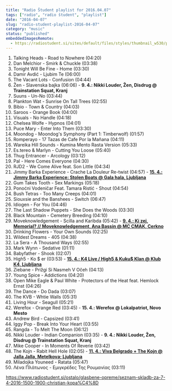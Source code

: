 ```yaml
---
title: "Radio Študent playlist for 2016.04.07"
tags: ["radio", "radio študent", "playlist"]
date: "2016-04-07"
slug: "radio-student-playlist-2016-04-07"
category: "music"
status: "published"
embeddedImagesRemote:
  - https://radiostudent.si/sites/default/files/styles/thumbnail_w530/public/slike/2016-04-07-seznam-skladb-za-7-4-2016-1500-1900-christian-kopa%C4%8D-54838.jpg
---
```



1. Talking Heads - Road to Nowhere (04:20)
2. Dan Melchior - Smirk & Chuckle (03:38)
3. Tonight Will Be Fine - Home (03:30)
4. Damir Avdić - Ljubim Te (06:00)
5. The Vacant Lots - Confusion (04:44)
6. Žen - Slavenska bajka (06:06) - **9. 4.: Nikki Louder, Žen, Disdrug @ Trainstation Squat, Kranj**
7. Suuns - Un-No (03:44)
8. Plankton Wat - Sunrise On Tall Trees (02:55)
9. Bibio - Town & Country (04:03)
10. Saroos - Orange Book (04:00)
11. Visuals - No Handle (04:18)
12. Chelsea Wolfe - Hypnos (04:01)
13. Puce Mary - Enter Into Them (03:30)
14. Moondog - Moondog's Symphony (Part 1: Timberwolf) (01:57)
15. Romperayo - 17 Tazas de Cafe Por la Mañana (04:11)
16. Wareika Hill Sounds - Kumina Mento Rasta Version (05:33)
17. Es.tereo & Marlyn - Cutting You Loose (05:40)
18. Thug Entrancer - Arcology (03:12)
19. Pal - Here Comes Everyone (04:30)
20. RJD2 - We Come Alive feat. Son Little (04:34)
21. Jimmy Barka Experience - Crache La Douleur Re-twist (04:57) - [**15. 4.: Jimmy Barka Experience: Stolen Boats @ Gala hala, Ljubljana**](https://www.facebook.com/events/973811212667580/)
22. Gum Takes Tooth - Sex Markings (05:18)
23. Ponoćni Vodeničar Feat. Tamara Ristić - Shout (04:54)
24. Bush Tetras - Too Many Creeps (04:01)
25. Siouxsie and the Banshees - Switch (06:47)
26. Idiogen - For You (04:46)
27. The Last Shadow Puppets - She Does the Woods (03:30)
28. Black Mountain - Cemetery Breeding (04:10)
29. Moveknowledgement - Scilla and Karibda (05:42) - [**9. 4.: Ki zej, Memorial? // Moveknowledgement, Ana Bassin @ MC CMAK, Cerkno**](https://www.facebook.com/events/1661131624138301/)
30. Drinking Flowers - Your Own Sounds (02:25)
31. Wildest Dreams - 405 (04:38)
32. La Sera - A Thousand Ways (02:55)
33. Mark Wynn - Sedative (01:11)
34. Babyfather - Shook (02:07)
35. High5 - Ko $ er (03:53) - [**15. 4.: K4 Live / High5 & Kuku$ Klan @ Klub K4, Ljubljana**](https://www.facebook.com/events/1085539574842805/)
36. Ziebane - Prižgi Si Nasmeh V Očeh (04:13)
37. Young Spice - Addictions (04:20)
38. Open Mike Eagle & Paul White - Protectors of the Heat feat. Hemlock Ernst (04:26)
39. The Dance - Do Dada (03:07)
40. The KVB - Whtie Walls (05:31)
41. Living Hour - Seagull (05:21)
42. Werefox - Orange Red (03:45) - **15. 4.: Werefox @ Lokalpatriot, Novo Mesto**
43. Andrew Bird - Capsized (03:41)
44. Iggy Pop - Break Into Your Heart (03:55)
45. Rangda - To Melt The Moon (06:12)
46. Nikki Louder - Indian Companion (03:35) - **9. 4.: Nikki Louder, Žen, Disdrug @ Trainstation Squat, Kranj**
47. Mike Cooper - In Moments Of Reverie (03:42)
48. The Kojn - Rabit Hell Hole (02:05) - [**11. 4.: Viva Belgrado + The Kojn @ Jalla Jalla, Metelkova; Ljubljana**](https://www.facebook.com/events/137376953320634/)
49. Miladojka Youneed - Ratata (05:47)
50. Λένα Πλάτωνος - Εμιγκρέδες Της Ρουμανίας (03:11)

<https://www.radiostudent.si/ostalo/glasbene-opreme/seznam-skladb-za-7-4-2016-1500-1900-christian-kopa%C4%8D>

<div
  style={{
    gridArea: "1/1",
    position: "relative",
    placeItems: "center",
    display: "grid",
  }}
>
  <GatsbyImage
    style={{ marginTop: "2em" }}
    imgStyle={{ border: "3px dotted tomato" }}
    alt=""
    image={getImage(props.remoteImages[0])}
  />
</div>
